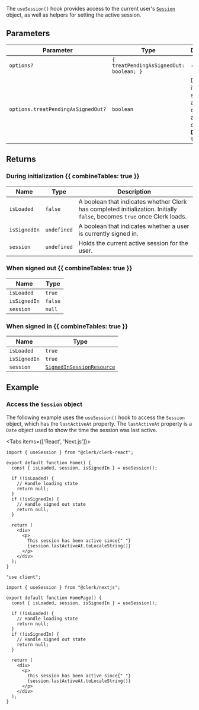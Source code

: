 The `useSession()` hook provides access to the current user's [`Session`](/docs/references/javascript/session) object, as well as helpers for setting the active session.

## Parameters

| Parameter                          | Type                                                 | Description                                                                           |
| ---------------------------------- | ---------------------------------------------------- | ------------------------------------------------------------------------------------- |
| `options?`                         | <code>\{ treatPendingAsSignedOut: boolean; \}</code> | -                                                                                     |
| `options.treatPendingAsSignedOut?` | `boolean`                                            | Determines if pending sessions are considered as signed-out state. **Default** `true` |

## Returns

### During initialization {{ combineTables: true }}

| Name         | Type        | Description                                                                                                              |
| ------------ | ----------- | ------------------------------------------------------------------------------------------------------------------------ |
| `isLoaded`   | `false`     | A boolean that indicates whether Clerk has completed initialization. Initially `false`, becomes `true` once Clerk loads. |
| `isSignedIn` | `undefined` | A boolean that indicates whether a user is currently signed in.                                                          |
| `session`    | `undefined` | Holds the current active session for the user.                                                                           |

### When signed out {{ combineTables: true }}

| Name         | Type    |
| ------------ | ------- |
| `isLoaded`   | `true`  |
| `isSignedIn` | `false` |
| `session`    | `null`  |

### When signed in {{ combineTables: true }}

| Name         | Type                                                             |
| ------------ | ---------------------------------------------------------------- |
| `isLoaded`   | `true`                                                           |
| `isSignedIn` | `true`                                                           |
| `session`    | [`SignedInSessionResource`](/docs/references/javascript/session) |

## Example

### Access the `Session` object

The following example uses the `useSession()` hook to access the `Session` object, which has the `lastActiveAt` property. The `lastActiveAt` property is a `Date` object used to show the time the session was last active.

<Tabs items={['React', 'Next.js']}>
<Tab>

```tsx {{ filename: 'src/Home.tsx' }}
import { useSession } from "@clerk/clerk-react";

export default function Home() {
  const { isLoaded, session, isSignedIn } = useSession();

  if (!isLoaded) {
    // Handle loading state
    return null;
  }
  if (!isSignedIn) {
    // Handle signed out state
    return null;
  }

  return (
    <div>
      <p>
        This session has been active since{" "}
        {session.lastActiveAt.toLocaleString()}
      </p>
    </div>
  );
}
```

</Tab>
<Tab>

```tsx {{ filename: 'app/page.tsx' }}
"use client";

import { useSession } from "@clerk/nextjs";

export default function HomePage() {
  const { isLoaded, session, isSignedIn } = useSession();

  if (!isLoaded) {
    // Handle loading state
    return null;
  }
  if (!isSignedIn) {
    // Handle signed out state
    return null;
  }

  return (
    <div>
      <p>
        This session has been active since{" "}
        {session.lastActiveAt.toLocaleString()}
      </p>
    </div>
  );
}
```

</Tab>
</Tabs>
